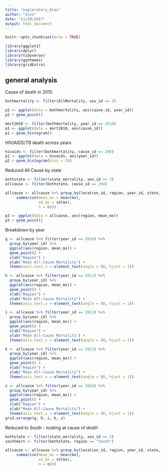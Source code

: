 ```yaml
---
title: "exploratory_Alex"
author: "alex"
date: "11/29/2017"
output: html_document
---
```


```r
knitr::opts_chunk$set(echo = TRUE)
```

```r
library(ggplot2)
library(dplyr)
library(tidyverse)
library(ggthemes)
library(gridExtra)
```

## general analysis


Cause of death in 2010
```r
bothmortality <- filter(AllMortality, sex_id == 3) 

p2 <- ggplot(data = bothmortality, aes(cause_id, year_id)) 
p2 + geom_point()

mort2010 <- filter(bothmortality, year_id == 2010)
p1 <- ggplot(data = mort2010, aes(cause_id))
p1 + geom_histogram()
```

HIV/AIDS/TB death across years

```r
hivaids <- filter(bothmortality, cause_id == 296)
p2 <- ggplot(data = hivaids, aes(year_id)) 
p2 + geom_histogram(bins = 30)
```

Reduced All Cause by state
```r
bothstate <- filter(state_mortality, sex_id == 3)
allcause <- filter(bothstate, cause_id == 294)

allcause <- allcause %>% group_by(location_id, region, year_id, state, abb) %>%
     summarize(mean_mx = mean(mx),
               sd_mx = sd(mx),
               n = n()) 

p3 <- ggplot(data = allcause, aes(region, mean_mx)) 
p3 + geom_point()
```

Breakdown by year
```r
g <- allcause %>% filter(year_id == 2010) %>%
  group_by(year_id) %>%
  ggplot(aes(region, mean_mx)) + 
  geom_point() +
  xlab("Region") +
  ylab("Mean All-Cause Mortality") +
  theme(axis.text.x = element_text(angle = 90, hjust = 1))

h <- allcause %>% filter(year_id == 2011) %>%
  group_by(year_id) %>%
  ggplot(aes(region, mean_mx)) + 
  geom_point() +
  xlab("Region") +
  ylab("Mean All-Cause Mortality") +
  theme(axis.text.x = element_text(angle = 90, hjust = 1)) 

i <- allcause %>% filter(year_id == 2012) %>%
  group_by(year_id) %>%
  ggplot(aes(region, mean_mx)) + 
  geom_point() +
  xlab("Region") +
  ylab("Mean All-Cause Mortality") +
  theme(axis.text.x = element_text(angle = 90, hjust = 1))

k <- allcause %>% filter(year_id == 2013) %>%
  group_by(year_id) %>%
  ggplot(aes(region, mean_mx)) + 
  geom_point() +
  xlab("Region") +
  ylab("Mean All-Cause Mortality") +
  theme(axis.text.x = element_text(angle = 90, hjust = 1))

z <- allcause %>% filter(year_id == 2014) %>%
  group_by(year_id) %>%
  ggplot(aes(region, mean_mx)) + 
  geom_point() +
  xlab("Region") +
  ylab("Mean All-Cause Mortality") +
  theme(axis.text.x = element_text(angle = 90, hjust = 1))
grid.arrange(g, h, i, k, z)
```

Reduced to South - looking at cause of death
```r
bothstate <- filter(state_mortality, sex_id == 3)
southmort <- filter(bothstate, region == "South")

allcause <- allcause %>% group_by(location_id, region, year_id, state, abb) %>%
     summarize(mean_mx = mean(mx),
               sd_mx = sd(mx),
               n = n()) 
```

